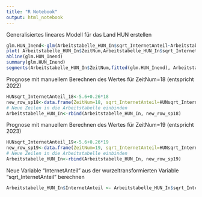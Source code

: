 ```yaml
---
title: "R Notebook"
output: html_notebook
---
```

Generalisiertes lineares Modell für das Land HUN erstellen
```r
glm.HUN_Inend<-glm(Arbeitstabelle_HUN_In$sqrt_InternetAnteil~Arbeitstabelle_HUN_In$ZeitNum)
plot( Arbeitstabelle_HUN_In$ZeitNum,Arbeitstabelle_HUN_In$sqrt_InternetAnteil)
abline(glm.HUN_Inend)
summary(glm.HUN_Inend)
segments(Arbeitstabelle_HUN_In$ZeitNum,fitted(glm.HUN_Inend), Arbeitstabelle_HUN_In$ZeitNum,Arbeitstabelle_HUN_In$sqrt_InternetAnteil)
```
Prognose mit manuellem Berechnen des Wertes für ZeitNum=18 (entspricht 2022)
```r
HUNsqrt_InternetAnteil_18<-5.6+0.26*18
new_row_sp18<-data.frame(ZeitNum=18, sqrt_InternetAnteil=HUNsqrt_InternetAnteil_18)
# Neue Zeilen in die Arbeitstabelle einbinden
Arbeitstabelle_HUN_In<-rbind(Arbeitstabelle_HUN_In, new_row_sp18)
```
Prognose mit manuellem Berechnen des Wertes für ZeitNum=19 (entspricht 2023)
```r
HUNsqrt_InternetAnteil_19<-5.6+0.26*19
new_row_sp19<-data.frame(ZeitNum=19, sqrt_InternetAnteil=HUNsqrt_InternetAnteil_19)
# Neue Zeilen in die Arbeitstabelle einbinden
Arbeitstabelle_HUN_In<-rbind(Arbeitstabelle_HUN_In, new_row_sp19)
```
Neue Variable "InternetAnteil" aus der wurzeltransformierten Variable "sqrt_InternetAnteil" berechnen
```r
Arbeitstabelle_HUN_In$InternetAnteil <- Arbeitstabelle_HUN_In$sqrt_InternetAnteil*Arbeitstabelle_HUN_In$sqrt_InternetAnteil
```